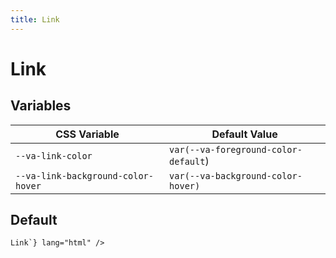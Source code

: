 ```yaml
---
title: Link
---
```



# Link

## Variables

| CSS Variable                       | Default Value                        |
| ---------------------------------- | ------------------------------------ |
| `--va-link-color`                  | `var(--va-foreground-color-default`) |
| `--va-link-background-color-hover` | `var(--va-background-color-hover)`   |

## Default

<Example component={Component}>
  <Code code={`<a href="#" class="va-link">Link</a>`} lang="html" />
</Example>
